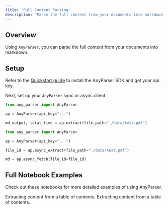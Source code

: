 ```yaml
---
title: 'Full Content Parsing'
description: 'Parse the full content from your documents into markdown format.'
---
```


## Overview
Using `AnyParser`, you can parse the full content from your documents into markdown.

## Setup
Refer to the [Quickstart guide](/quickstart/#setup) to install the AnyParser SDK and get your api key.

Next, set up your `AnyParser` sync or async client.

```python anyparser_sync.py
from any_parser import AnyParser

ap = AnyParser(api_key="...")

md_output, total_time = ap.extract(file_path="./data/test.pdf")
```

```python anyparser_async.py
from any_parser import AnyParser

ap = AnyParser(api_key="...")

file_id = ap.async_extract(file_path="./data/test.pdf")

md = ap.async_fetch(file_id=file_id)
```

## Full Notebook Examples

Check out these notebooks for more detailed examples of using AnyParser.

<CardGroup cols={2}>
  <Card
    title="AnyParser Sync Example"
    icon="bolt-lightning"
    href="https://github.com/CambioML/any-parser/blob/main/examples/pdf_to_markdown.ipynb"
  >
    Extracting content from a table of contents.
  </Card>
  <Card
    title="AnyParser Async Example"
    icon="rotate"
    href="https://github.com/CambioML/any-parser/blob/main/examples/async_pdf_to_markdown.ipynb"
  >
    Extracting content from a table of contents.
  </Card>
</CardGroup>